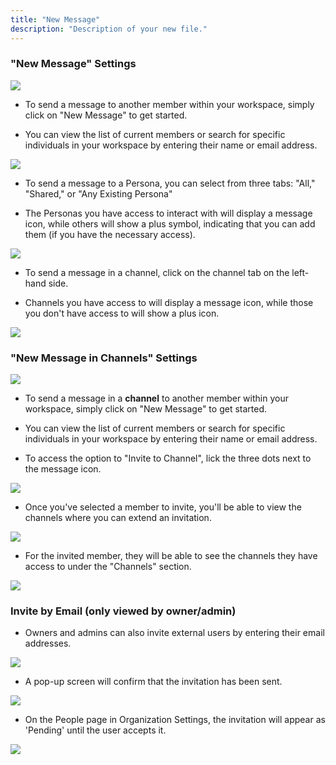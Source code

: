 ```yaml
---
title: "New Message"
description: "Description of your new file."
---
```


### **"New Message" Settings**

![](/Screenshot2025-02-03at3.12.06PM.png)

* To send a message to another member within your workspace, simply click on "New Message" to get started.

* You can view the list of current members or search for specific individuals in your workspace by entering their name or email address.

![](/MyAI-AICreated@3x\(19\).png)

* To send a message to a Persona, you can select from three tabs: "All," "Shared," or "Any Existing Persona"

* The Personas you have access to interact with will display a message icon, while others will show a plus symbol, indicating that you can add them (if you have the necessary access).

![](/MyAI-AICreated@3x\(18\).png)

* To send a message in a channel, click on the channel tab on the left-hand side.

* Channels you have access to will display a message icon, while those you don't have access to will show a plus icon.

![](/MyAI-AICreated@3x\(20\).png)

### **"New Message in Channels" Settings**

![](/Screenshot2025-02-03at3.12.06PM.png)

* To send a message in a **channel** to another member within your workspace, simply click on "New Message" to get started.

* You can view the list of current members or search for specific individuals in your workspace by entering their name or email address.

* To access the option to "Invite to Channel", lick the three dots next to the message icon.

![](/MyAI-AICreated@3x\(22\).png)

* Once you've selected a member to invite, you'll be able to view the channels where you can extend an invitation.

![](/MyAI-AICreated@3x\(23\).png)

* For the invited member, they will be able to see the channels they have access to under the "Channels" section.

![](/MyAI-AICreated@3x\(24\).png)

### **Invite by Email (only viewed by owner/admin)**

* Owners and admins can also invite external users by entering their email addresses.

![](/MyAI-AICreated@3x\(25\).png)

* A pop-up screen will confirm that the invitation has been sent.

![](/MyAI-AICreated@3x\(26\).png)

* On the People page in Organization Settings, the invitation will appear as 'Pending' until the user accepts it.

![](/Settings-accountsettings\(2\).png)